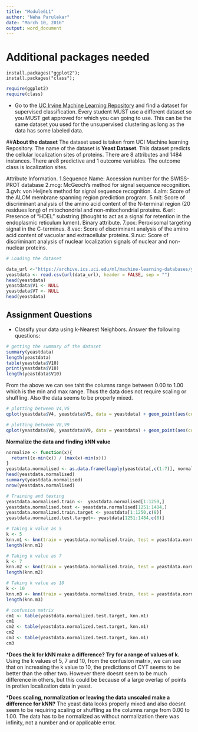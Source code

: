 ```yaml
---
title: "Module6L1"
author: "Neha Parulekar"
date: "March 10, 2016"
output: word_document
---
```


# Additional packages needed

`install.packages("ggplot2");`   
`install.packages("class");`   


```r
require(ggplot2)
require(class)
```

* Go to the [UC Irvine Machine Learning Repository](https://archive.ics.uci.edu/ml/) and find a dataset for supervised classification. Every student MUST use a different dataset so you MUST get approved for which you can going to use. This can be the same dataset you used for the unsupervised clustering as long as the data has some labeled data. 

##**About the dataset**
The dataset used is taken from UCI Machine learning Repository. The name of the dataset is **Yeast Dataset**. This dataset predicts the cellular localization sites of proteins. There are 8 attributes and 1484 instances. There are8 predictive and 1 outcome variables. The outcome class is localization sites.
 
 Attribute Information.
1.Sequence Name: Accession number for the SWISS-PROT database
2.mcg: McGeoch's method for signal sequence recognition.
3.gvh: von Heijne's method for signal sequence recognition.
4.alm: Score of the ALOM membrane spanning region prediction program.
5.mit: Score of discriminant analysis of the amino acid content of the N-terminal region (20 residues long) of mitochondrial and non-mitochondrial proteins.
6.erl: Presence of "HDEL" substring (thought to act as a signal for retention in the endoplasmic reticulum lumen). Binary attribute.
7.pox: Peroxisomal targeting signal in the C-terminus.
8.vac: Score of discriminant analysis of the amino acid content of vacuolar and extracellular proteins.
9.nuc: Score of discriminant analysis of nuclear localization signals of nuclear and non-nuclear proteins.
	   
```r
# Loading the dataset 

data_url <-"https://archive.ics.uci.edu/ml/machine-learning-databases/yeast/yeast.data"
yeastdata <- read.csv(url(data_url), header = FALSE, sep = "")
head(yeastdata)
yeastdata$V1 <- NULL
yeastdata$V7 <- NULL
head(yeastdata)

```

## Assignment Questions

* Classify your data using k-Nearest Neighbors. Answer the following questions:

```r
# getting the summary of the dataset
summary(yeastdata)
length(yeastdata)
table(yeastdata$V10)
print(yeastdata$V10)
length(yeastdata$V10)
```
From the above we can see taht the columns range between 0.00 to 1.00 which is the min and max range. Thus the data does not require scaling or shuffling. Also the data seems to be properly mixed.


```r
# plotting between V4,V5  
qplot(yeastdata$V4, yeastdata$V5, data = yeastdata) + geom_point(aes(colour = factor(yeastdata$V10), shape = factor(yeastdata$V10)))

# plotting between V8,V9
qplot(yeastdata$V8, yeastdata$V9, data = yeastdata) + geom_point(aes(colour = factor(yeastdata$V10), shape = factor(yeastdata$V10)))
```

**Normalize the data and finding kNN value**

```r
normalize <- function(x){
  return((x-min(x)) / (max(x)-min(x)))
}
yeastdata.normalised <- as.data.frame(lapply(yeastdata[,c(1:7)], normalize))
head(yeastdata.normalised)
summary(yeastdata.normalised)
nrow(yeastdata.normalised)

# Training and testing 
yeastdata.normalised.train <-  yeastdata.normalised[1:1250,]
yeastdata.normalised.test <- yeastdata.normalised[1251:1484,]
yeastdata.normalized.train.target <- yeastdata[1:1250,c(8)]
yeastdata.normalized.test.target<- yeastdata[1251:1484,c(8)]
```

```r
# Taking k value as 5
k <- 5
knn.m1 <- knn(train = yeastdata.normalised.train, test = yeastdata.normalised.test, yeastdata.normalized.train.target, k)
length(knn.m1)

# Taking k value as 7 
k <- 7
knn.m2 <- knn(train = yeastdata.normalised.train, test = yeastdata.normalised.test, yeastdata.normalized.train.target, k)
length(knn.m2)

# Taking k value as 10
k <- 10
knn.m3 <- knn(train = yeastdata.normalised.train, test = yeastdata.normalised.test, yeastdata.normalized.train.target, k)
length(knn.m3)

# confusion matrix 
cm1 <- table(yeastdata.normalized.test.target, knn.m1)
cm1
cm2 <- table(yeastdata.normalized.test.target, knn.m1)
cm2
cm3 <- table(yeastdata.normalized.test.target, knn.m1)
cm3
```

***Does the k for kNN make a difference? Try for a range of values of k.**
Using the k values of 5, 7 and 10, from the confusion matrix, we can see that on increasing the k value to 10, the predictions of CYT seems to be better than the other two. However there doesnt seem to be much difference in others, but this could be because of a large overlap of points in protien localization data in yeast. 

***Does scaling, normalization or leaving the data unscaled make a difference for kNN?**
The yeast data looks properly mixed and also doesnt seem to be requiring scaling or shuffling as the columns range from 0.00 to 1.00. The data has to be normalized as without normalization there was infinity, not a number and or applicable error.
    





